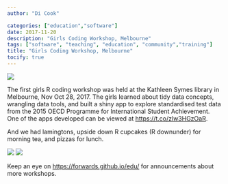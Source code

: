 ```yaml
---
author: "Di Cook"

categories: ["education","software"]
date: 2017-11-20
description: "Girls Coding Workshop, Melbourne"
tags: ["software", "teaching", "education", "community","training"]
title: "Girls Coding Workshop, Melbourne"
tocify: true
---
```


![](/images/cupcakes.jpg)


The first girls R coding workshop was held at the Kathleen Symes library in Melbourne, Nov Oct 28, 2017. The girls learned about tidy data concepts, wrangling data tools, and built a shiny app to explore standardised test data from the 2015 OECD Programme for International Student Achievement. One of the apps developed can be viewed at [https://t.co/zlw3HGzOaR](https://t.co/zlw3HGzOaR).

And we had lamingtons, upside down R cupcakes (R downunder) for morning tea, and pizzas for lunch.

![](/images/Melb_HS.jpg)
![](/images/Melb_HS2.jpg)

Keep an eye on [https://forwards.github.io/edu/](https://forwards.github.io/edu/) for announcements about more workshops. 
